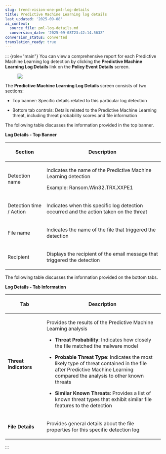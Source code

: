 ```yaml
---
slug: trend-vision-one-pml-log-details
title: Predictive Machine Learning log details
last_updated: '2025-09-08'
ai_context:
  source_file: pml-log-details.md
  conversion_date: '2025-09-08T23:42:14.563Z'
conversion_status: converted
translation_ready: true
---
```


::: {role="main"}
You can view a comprehensive report for each Predictive Machine Learning log detection by clicking the **Predictive Machine Learning Log Details** link on the **Policy Event Details** screen.

<figure>
<img src="./images/Predictive_Machine_Learning_Log_Details=GUID-F0251CDB-5909-46B7-9F1F-FC2B0A86537A=1=en-us=Low.webp" />
</figure>

The **Predictive Machine Learning Log Details** screen consists of two sections:

- Top banner: Specific details related to this particular log detection

- Bottom tab controls: Details related to the Predictive Machine Learning threat, including threat probability scores and file information

The following table discusses the information provided in the top banner.

**Log Details - Top Banner**

<table>
<colgroup>
<col style="width: 25%" />
<col style="width: 75%" />
</colgroup>
<thead>
<tr>
<th><p>Section</p></th>
<th><p>Description</p></th>
</tr>
</thead>
<tbody>
<tr>
<td><p>Detection name</p></td>
<td><p>Indicates the name of the Predictive Machine Learning detection</p>
<p>Example: Ransom.Win32.TRX.XXPE1</p></td>
</tr>
<tr>
<td><p>Detection time / Action</p></td>
<td><p>Indicates when this specific log detection occurred and the action taken on the threat</p></td>
</tr>
<tr>
<td><p>File name</p></td>
<td><p>Indicates the name of the file that triggered the detection</p></td>
</tr>
<tr>
<td><p>Recipient</p></td>
<td><p>Displays the recipient of the email message that triggered the detection</p></td>
</tr>
</tbody>
</table>

The following table discusses the information provided on the bottom tabs.

**Log Details - Tab Information**

<table>
<colgroup>
<col style="width: 25%" />
<col style="width: 75%" />
</colgroup>
<thead>
<tr>
<th><p>Tab</p></th>
<th><p>Description</p></th>
</tr>
</thead>
<tbody>
<tr>
<td><p><strong>Threat Indicators</strong></p></td>
<td><p>Provides the results of the Predictive Machine Learning analysis</p>
<ul>
<li><p><strong>Threat Probability</strong>: Indicates how closely the file matched the malware model</p></li>
<li><p><strong>Probable Threat Type</strong>: Indicates the most likely type of threat contained in the file after Predictive Machine Learning compared the analysis to other known threats</p></li>
<li><p><strong>Similar Known Threats</strong>: Provides a list of known threat types that exhibit similar file features to the detection</p></li>
</ul></td>
</tr>
<tr>
<td><p><strong>File Details</strong></p></td>
<td><p>Provides general details about the file properties for this specific detection log</p></td>
</tr>
</tbody>
</table>
:::
